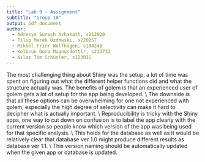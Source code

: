 ```yaml
---
title: "Lab 9 - Assignment"
subtitle: "Group 10"
output: pdf_document
author:
  - Adresya Suresh Azhakath, s212920
  - Filip Marek Uzdowski, s220257
  - Mikkel Frier Wolfhagen, s184240
  - Kolbrun Dora Magnusdottir, s213732
  - Nilas Tim Schüsler, s123015
---
```


The most challenging thing about Shiny was the setup, a lot of time was spent on figuring out what the different helper functions did and what the structure actually was.
The benefits of golem is that an experienced user of golem gets a lot of setup for the app being developed. \\
The downside is that all these options can be overwhelming for one not experienced with golem, especially the high degree of selectivity can make it hard to decipher what is actually important. \\
Reproducibility is tricky with the Shiny apps, one way to cut down on confusion is to label the app clearly with the current version so people know which version of the app was being used for that specific analysis. \\
This holds for the database as well as it would be relatively clear that database ver 1.0 might produce different results as database ver 1.1. \\
This version naming should be automatically updated when the given app or database is updated.

